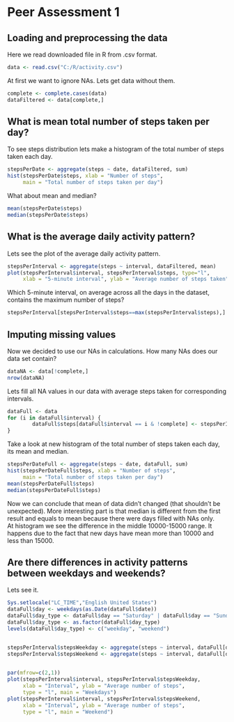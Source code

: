 Peer Assessment 1
=============================

Loading and preprocessing the data
--------------------------------

Here we read downloaded file in R from .csv format.
```r
data <- read.csv("C:/R/activity.csv")
```


At first we want to ignore NAs. Lets get data without them.
```r
complete <- complete.cases(data)
dataFiltered <- data[complete,]
```

What is mean total number of steps taken per day?
-----------------------------------------

To see steps distribution lets make a histogram of the total number of steps taken each day.
```r
stepsPerDate <- aggregate(steps ~ date, dataFiltered, sum)
hist(stepsPerDate$steps, xlab = "Number of steps", 
     main = "Total number of steps taken per day")
```

What about mean and median?
```r
mean(stepsPerDate$steps)
median(stepsPerDate$steps)
```

What is the average daily activity pattern?
--------------------------------------------

Lets see the plot of the average daily activity pattern.
```r
stepsPerInterval <- aggregate(steps ~ interval, dataFiltered, mean)
plot(stepsPerInterval$interval, stepsPerInterval$steps, type="l", 
     xlab = "5-minute interval", ylab = "Average number of steps taken")
```

Which 5-minute interval, on average across all the days in the dataset, contains the maximum number of steps?
```r
stepsPerInterval[stepsPerInterval$steps==max(stepsPerInterval$steps),]
```

Imputing missing values
---------------------------------

Now we decided to use our NAs in calculations. How many NAs does our data set contain?
```r
dataNA <- data[!complete,]
nrow(dataNA)
```

Lets fill all NA values in our data with average steps taken for corresponding intervals.
```r
dataFull <- data
for (i in dataFull$interval) {
        dataFull$steps[dataFull$interval == i & !complete] <- stepsPerInterval[stepsPerInterval$interval == i, "steps"]
}
```

Take a look at new histogram of the total number of steps taken each day, its mean and median. 
```r
stepsPerDateFull <- aggregate(steps ~ date, dataFull, sum)
hist(stepsPerDateFull$steps, xlab = "Number of steps", 
     main = "Total number of steps taken per day")
mean(stepsPerDateFull$steps)
median(stepsPerDateFull$steps)
```

Now we can conclude that mean of data didn't changed (that shouldn't be unexpected). More interesting part is that median is different from the first result and equals to mean because there were days filled with NAs only.   
At histogram we see the difference in the middle 10000-15000 range. It happens due to the fact that new days have mean more than 10000 and less than 15000.  

Are there differences in activity patterns between weekdays and weekends?
-----------------------------------------------------

Lets see it.
```r
Sys.setlocale("LC_TIME","English United States")
dataFull$day <- weekdays(as.Date(dataFull$date))
dataFull$day_type <- dataFull$day == "Saturday" | dataFull$day == "Sunday"
dataFull$day_type <- as.factor(dataFull$day_type)
levels(dataFull$day_type) <- c("weekday", "weekend")


stepsPerInterval$stepsWeekday <- aggregate(steps ~ interval, dataFull[dataFull$day_type == "weekday",], mean)[,2]
stepsPerInterval$stepsWeekend <- aggregate(steps ~ interval, dataFull[dataFull$day_type == "weekend",], mean)[,2]

   
par(mfrow=c(2,1))
plot(stepsPerInterval$interval, stepsPerInterval$stepsWeekday, 
     xlab = "Interval", ylab = "Average number of steps",
     type = "l", main = "Weekdays")
plot(stepsPerInterval$interval, stepsPerInterval$stepsWeekend, 
     xlab = "Interval", ylab = "Average number of steps",
     type = "l", main = "Weekend")
```